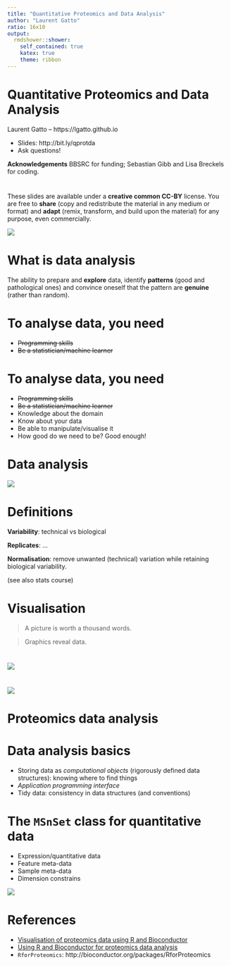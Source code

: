 ```yaml
---
title: "Quantitative Proteomics and Data Analysis"
author: "Laurent Gatto"
ratio: 16x10
output:
  rmdshower::shower:
    self_contained: true
    katex: true
    theme: ribbon
---
```


# Quantitative Proteomics and Data Analysis

Laurent Gatto -- https://lgatto.github.io

* Slides: http://bit.ly/qprotda
* Ask questions!

**Acknowledgements** BBSRC for funding; Sebastian Gibb and Lisa
Breckels for coding.


# 

These slides are available under a **creative common CC-BY**
license. You are free to **share** (copy and redistribute the material
in any medium or format) and **adapt** (remix, transform, and build
upon the material) for any purpose, even commercially. 

<img src="Figures/cc1.jpg">


# What is data analysis

The ability to prepare and **explore** data, identify **patterns**
(good and pathological ones) and convince oneself that the pattern are
**genuine** (rather than random).

# To analyse data, you need

* ~~Programming skills~~
* ~~Be a statistician/machine learner~~

# To analyse data, you need

* ~~Programming skills~~
* ~~Be a statistician/machine learner~~
* Knowledge about the domain
* Know about your data
* Be able to manipulate/visualise it
* How good do we need to be? Good enough! 

# Data analysis

<img src="./Figures/qprotda.png" class="cover">

# Definitions

**Variability**: technical vs biological

**Replicates**: ...

**Normalisation**: remove unwanted (technical) variation while retaining
biological variability.

(see also stats course)

# Visualisation

> A picture is worth a thousand words.

> Graphics reveal data.

# 

<img src="./Figures/choosing-a-good-chart.jpg" class="cover">

# 

<img src="./Figures/qprotda-with-plots.png" class="cover">

# Proteomics data analysis


# Data analysis basics

* Storing data as *computational objects* (rigorously defined data
  structures): knowing where to find things
* *Application programming interface*
* Tidy data: consistency in data structures (and conventions)



# The `MSnSet` class for quantitative data

<div class="double">
<p class="double-flow">
* Expression/quantitative data
* Feature meta-data
* Sample meta-data
* Dimension constrains

</p><p class="double-flow">
<img src="Figures/msnset.png" class="one-col-image">
</p>
</div>


# References 

* [Visualisation of proteomics data using R and Bioconductor](http://www.ncbi.nlm.nih.gov/pmc/articles/PMC4510819/)
* [Using R and Bioconductor for proteomics data analysis](http://arxiv.org/pdf/1305.6559v1.pdf)
* `RforProteomics`: http://bioconductor.org/packages/RforProteomics
